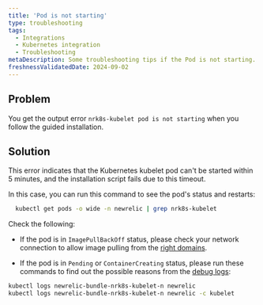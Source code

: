 ```yaml
---
title: 'Pod is not starting'
type: troubleshooting
tags:
  - Integrations
  - Kubernetes integration
  - Troubleshooting
metaDescription: Some troubleshooting tips if the Pod is not starting.
freshnessValidatedDate: 2024-09-02
---
```


## Problem

You get the output error `nrk8s-kubelet pod is not starting` when you follow the guided installation.

## Solution

This error indicates that the Kubernetes kubelet pod can't be started within 5 minutes, and the installation script fails due to this timeout.

In this case, you can run this command to see the pod's status and restarts:

  ```bash
    kubectl get pods -o wide -n newrelic | grep nrk8s-kubelet
  ```

Check the following:

  * If the pod is in `ImagePullBackOff` status, please check your network connection to allow image pulling from the [right domains](/docs/new-relic-solutions/get-started/networks).

  
  * If the pod is in `Pending` or `ContainerCreating` status, please run these commands to find out the possible reasons from the [debug logs](/docs/kubernetes-pixie/kubernetes-integration/advanced-configuration/get-logs-version/#verbose-logging):

  ```bash
  kubectl logs newrelic-bundle-nrk8s-kubelet-n newrelic
  kubectl logs newrelic-bundle-nrk8s-kubelet-n newrelic -c kubelet
  ```

